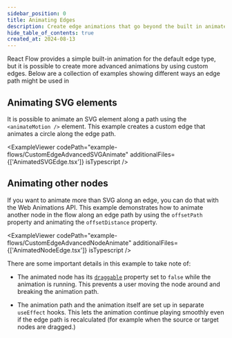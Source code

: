 ```yaml
---
sidebar_position: 0
title: Animating Edges
description: Create edge animations that go beyond the built in animated edge.
hide_table_of_contents: true
created_at: 2024-08-13
---
```



<ExampleLayout>

React Flow provides a simple built-in animation for the default edge type, but
it is possible to create more advanced animations by using custom edges. Below
are a collection of examples showing different ways an edge path might be used
in

## Animating SVG elements

It is possible to animate an SVG element along a path using the `<animateMotion />`
element. This example creates a custom edge that animates a circle along the edge
path.

<ExampleViewer
  codePath="example-flows/CustomEdgeAdvancedSVGAnimate"
  additionalFiles={['AnimatedSVGEdge.tsx']}
  isTypescript
/>

## Animating other nodes

If you want to animate more than SVG along an edge, you can do that with the
Web Animations API. This example demonstrates how to animate another node in the
flow along an edge path by using the `offsetPath` property and animating the
`offsetDistance` property.

<ExampleViewer
  codePath="example-flows/CustomEdgeAdvancedNodeAnimate"
  additionalFiles={['AnimatedNodeEdge.tsx']}
  isTypescript
/>

There are some important details in this example to take note of:

- The animated node has its [`draggable`](/api-reference/types/node#draggable)
  property set to `false` while the animation is running. This prevents a user
  moving the node around and breaking the animation path.

- The animation path and the animation itself are set up in separate `useEffect`
  hooks. This lets the animation continue playing smoothly even if the edge path
  is recalculated (for example when the source or target nodes are dragged.)

</ExampleLayout>
